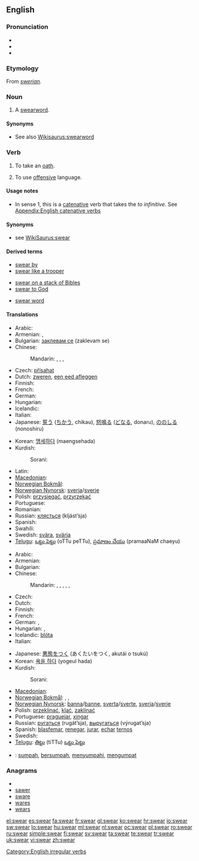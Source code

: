 ==English==

===Pronunciation===
* {{IPA|/'swɛəɻ/}}
* {{audio|en-us-swear.ogg|Audio (US)}}
* {{rhymes|ɛə(r)}}

===Etymology===
From {{etyl|ang}} ''[[swerian]]''.

===Noun===
{{en-noun}}

# A [[swearword]].

====Synonyms====
* See also [[Wikisaurus:swearword]]

===Verb===
{{en-verb|swears|swearing|swore|sworn}}

# {{intransitive}} {{transitive}} To take an [[oath]].
# {{intransitive}} To use [[offensive]] language.

====Usage notes====
* In sense 1, this is a [[catenative]] verb that takes the ''to infinitive''. See [[Appendix:English catenative verbs]]

====Synonyms====
* see [[WikiSaurus:swear]]

====Derived terms====
{{rel-top3|Terms derived from "swear"}}
* [[swear by]]
* [[swear like a trooper]]
{{rel-mid3}}
* [[swear on a stack of Bibles]]
* [[swear to God]]
{{rel-mid3}}
* [[swear word]]
{{rel-bottom}}

====Translations====
{{trans-top|to take an oath}}
* Arabic: {{Arab|[[حلف]]}} {{unicode|(ħálafa)}}
* Armenian: {{qualifier|intransitive}} {{t-|hy|երդվել|tr=erdvel}},  {{qualifier|transitive}} {{t|hy|երդվեցնել|tr=erdvec’nel}}
* Bulgarian: [[заклевам се]] (zaklevam se)
* Chinese:
*: Mandarin: {{t|cmn|發誓|sc=Hani}},  {{t|cmn|发誓|tr=fāshì|sc=Hani}},  {{t|cmn|賭咒|sc=Hani}},  {{t|cmn|赌咒|tr=dǔzhòu|sc=Hani}}
* Czech: [[přísahat]]
* Dutch: [[zweren]], [[een eed afleggen]]
* Finnish: {{t+|fi|vannoa}}
* French: {{t+|fr|jurer}}
* German: {{t+|de|schwören}}
* Hungarian: {{t+|hu|esküszik}}
* Icelandic: {{t-|is|sverja}}
* Italian: {{t-|it|giurare}}
* Japanese: [[誓う]] ([[ちかう]], chikau), [[怒鳴る]] ([[どなる]], donaru), [[ののしる]] (nonoshiru)
{{trans-mid}}
* Korean: [[맹세하다]] (maengsehada)
* Kurdish:
*: Sorani: {{t|ku|سوێن خواردن|tr=swaen khwArdin|sc=ku-Arab}}
* Latin: {{t|la|iurare|alt=iūrāre}}
* [[Macedonian]]: {{t|mk|се колне|tr=se kólne}}
* [[Norwegian Bokmål]]: {{t|no|sverge}}
* [[Norwegian Nynorsk]]: [[sverja]]/[[sverje]]
* Polish: [[przysięgać]], [[przyrzekać]]
* Portuguese: {{t+|pt|jurar}}
* Romanian: {{t|ro|jura}}
* Russian: [[клясться]] (kljást’sja)
* Spanish: {{t-|es|jurar}}
* Swahili: {{t+|sw|yamini|xs=Swahili}}
* Swedish: [[svära]], [[svärja]]
* [[Telugu]]: [[ఒట్టు పెట్టు]] (oTTu peTTu), [[ప్రమాణం చేయు]] (pramaaNaM chaeyu)
{{trans-bottom}}

{{trans-top|to curse}}
* Arabic: {{Arab|[[شتم]]}} {{unicode|(šátama)}}
* Armenian: {{t-|hy|հայհոյել|tr=hayhoyel}}
* Bulgarian: {{t+|bg|псувам|tr=psuvam}}
* Chinese:
*: Mandarin: {{t|cmn|咒罵|sc=Hani}},  {{t|cmn|咒骂|tr=zhòumà|sc=Hani}},  {{t|cmn|醜詆|sc=Hani}},  {{t|cmn|丑诋|tr=chǒudǐ|sc=Hani}},  {{t|cmn|罵人|sc=Hani}},  {{t|cmn|骂人|tr=mà rén|sc=Hani}}
* Czech: {{t-|cs|klít}}
* Dutch: {{t-|nl|vloeken}}
* Finnish: {{t+|fi|kiroilla}}
* French: {{t+|fr|jurer}}
* German: {{t+|de|schimpfen}}, {{t+|de|fluchen}}
* Hungarian: {{t+|hu|káromkodik}}, {{t+|hu|szitkozódik}}
* Icelandic: [[blóta]]
* Italian: {{t+|it|insultare}}
{{trans-mid}}
* Japanese: [[悪態をつく]] (あくたいをつく, akutái o tsukú)
* Korean: [[욕을 하다]] (yogeul hada)
* Kurdish:
*: Sorani: {{t|ku|جوێن دان|tr=jwaen dAn|sc=ku-Arab}}
* [[Macedonian]]: {{t|mk|пцуе|tr=pcúe}}
* [[Norwegian Bokmål]]: {{t-|no|banne}}, {{t|no|sverge}}, {{t|no|sverte}}
* [[Norwegian Nynorsk]]: [[banna]]/[[banne]], [[sverta]]/[[sverte]], [[sverja]]/[[sverje]]
* Polish: [[przeklinać]], [[kląć]], [[zaklinać]]
* Portuguese: [[praguejar]], [[xingar]]
* Russian: [[ругаться]] (rugát’sja), [[выругаться]] (výrugat’sja)
* Spanish: [[blasfemar]], [[renegar]], [[jurar]], [[echar]] [[terno]]s
* Swedish: {{t+|sv|svära}}
* [[Telugu]]: [[తిట్టు]] (tiTTu) [[ఒట్టు పెట్టు]]
{{trans-bottom}}

{{checktrans}}

* {{ttbc|Indonesian}}: [[sumpah]], [[sumpah|bersumpah]], [[sumpah|menyumpahi]], [[umpat|mengumpat]]

===Anagrams===
* {{alphagram|aersw}}
* [[sawer#English|sawer]]
* [[sware#English|sware]]
* [[wares#English|wares]]
* [[wears#English|wears]]

[[Category:English irregular verbs]]

[[el:swear]]
[[es:swear]]
[[fa:swear]]
[[fr:swear]]
[[gl:swear]]
[[ko:swear]]
[[hr:swear]]
[[io:swear]]
[[sw:swear]]
[[lo:swear]]
[[hu:swear]]
[[ml:swear]]
[[nl:swear]]
[[oc:swear]]
[[pl:swear]]
[[ro:swear]]
[[ru:swear]]
[[simple:swear]]
[[fi:swear]]
[[sv:swear]]
[[ta:swear]]
[[te:swear]]
[[tr:swear]]
[[uk:swear]]
[[vi:swear]]
[[zh:swear]]